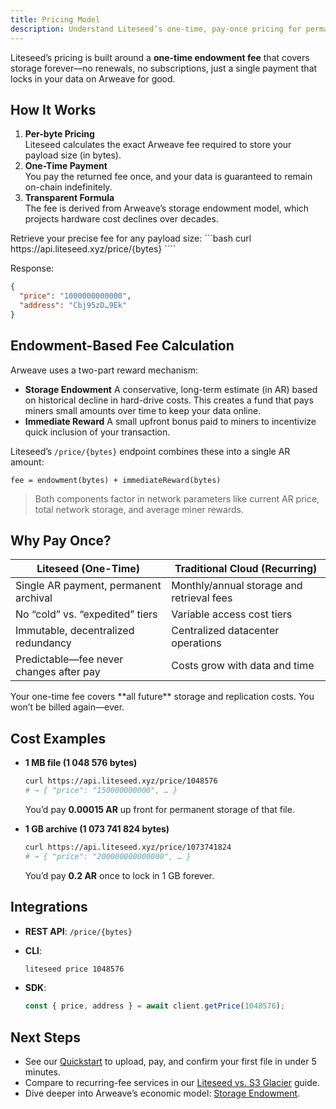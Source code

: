 ```yaml
---
title: Pricing Model
description: Understand Liteseed’s one-time, pay-once pricing for permanent Arweave storage
---
```



Liteseed’s pricing is built around a **one-time endowment fee** that covers storage forever—no renewals, no subscriptions, just a single payment that locks in your data on Arweave for good.

## How It Works

1. **Per-byte Pricing**  
   Liteseed calculates the exact Arweave fee required to store your payload size (in bytes).  
2. **One-Time Payment**  
   You pay the returned fee once, and your data is guaranteed to remain on-chain indefinitely.  
3. **Transparent Formula**  
   The fee is derived from Arweave’s storage endowment model, which projects hardware cost declines over decades.

<Aside title="Pricing Endpoint">
Retrieve your precise fee for any payload size:
```bash
curl https://api.liteseed.xyz/price/{bytes}
````

Response:

```json
{
  "price": "1000000000000",
  "address": "Cbj95zD…9Ek"
}
```

</Aside>

## Endowment-Based Fee Calculation

Arweave uses a two-part reward mechanism:

* **Storage Endowment**
  A conservative, long-term estimate (in AR) based on historical decline in hard-drive costs. This creates a fund that pays miners small amounts over time to keep your data online.
* **Immediate Reward**
  A small upfront bonus paid to miners to incentivize quick inclusion of your transaction.

Liteseed’s `/price/{bytes}` endpoint combines these into a single AR amount:

```
fee = endowment(bytes) + immediateReward(bytes)
```

> Both components factor in network parameters like current AR price, total network storage, and average miner rewards.

## Why Pay Once?

| Liteseed (One-Time)                     | Traditional Cloud (Recurring)             |
| --------------------------------------- | ----------------------------------------- |
| Single AR payment, permanent archival   | Monthly/annual storage and retrieval fees |
| No “cold” vs. “expedited” tiers         | Variable access cost tiers                |
| Immutable, decentralized redundancy     | Centralized datacenter operations         |
| Predictable—fee never changes after pay | Costs grow with data and time             |

<Aside type="caution" title="No Hidden Fees">
Your one-time fee covers **all future** storage and replication costs. You won’t be billed again—ever.
</Aside>

## Cost Examples

* **1 MB file (1 048 576 bytes)**

  ```bash
  curl https://api.liteseed.xyz/price/1048576
  # → { "price": "150000000000", … }
  ```

  You’d pay **0.00015 AR** up front for permanent storage of that file.

* **1 GB archive (1 073 741 824 bytes)**

  ```bash
  curl https://api.liteseed.xyz/price/1073741824
  # → { "price": "200000000000000", … }
  ```

  You’d pay **0.2 AR** once to lock in 1 GB forever.

## Integrations

* **REST API**: `/price/{bytes}`
* **CLI**:

  ```bash
  liteseed price 1048576
  ```
* **SDK**:

  ```ts
  const { price, address } = await client.getPrice(1048576);
  ```

## Next Steps

* See our [Quickstart](/quickstart/) to upload, pay, and confirm your first file in under 5 minutes.
* Compare to recurring-fee services in our [Liteseed vs. S3 Glacier](../comparisons/s3-glacier) guide.
* Dive deeper into Arweave’s economic model: [Storage Endowment](https://docs.arweave.org/developers/storage-endowment).

